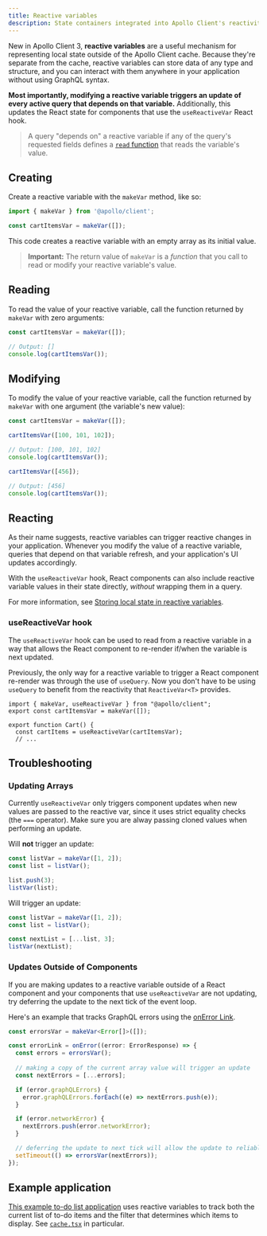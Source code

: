 ```yaml
---
title: Reactive variables
description: State containers integrated into Apollo Client's reactivity model
---
```


New in Apollo Client 3, **reactive variables** are a useful mechanism for representing local state outside of the Apollo Client cache. Because they're separate from the cache, reactive variables can store data of any type and structure, and you can interact with them anywhere in your application without using GraphQL syntax.

**Most importantly, modifying a reactive variable triggers an update of every active query that depends on that variable.** Additionally, this updates the React state for components that use the `useReactiveVar` React hook.

> A query "depends on" a reactive variable if any of the query's requested fields defines a [`read` function](../caching/cache-field-behavior/#the-read-function) that reads the variable's value.

## Creating

Create a reactive variable with the `makeVar` method, like so:

```js
import { makeVar } from '@apollo/client';

const cartItemsVar = makeVar([]);
```

This code creates a reactive variable with an empty array as its initial value.

> **Important:** The return value of `makeVar` is a _function_ that you call to read or modify your reactive variable's value.

## Reading

To read the value of your reactive variable, call the function returned by `makeVar` with zero arguments:

```js
const cartItemsVar = makeVar([]);

// Output: []
console.log(cartItemsVar());
```

## Modifying

To modify the value of your reactive variable, call the function returned by `makeVar` with one argument (the variable's new value):

```js
const cartItemsVar = makeVar([]);

cartItemsVar([100, 101, 102]);

// Output: [100, 101, 102]
console.log(cartItemsVar());

cartItemsVar([456]);

// Output: [456]
console.log(cartItemsVar());
```

## Reacting

As their name suggests, reactive variables can trigger reactive changes in your application. Whenever you modify the value of a reactive variable, queries that depend on that variable refresh, and your application's UI updates accordingly.

With the `useReactiveVar` hook, React components can also include reactive variable values in their state directly, _without_ wrapping them in a query.

For more information, see [Storing local state in reactive variables](./managing-state-with-field-policies/#storing-local-state-in-reactive-variables).

### useReactiveVar hook

The `useReactiveVar` hook can be used to read from a reactive variable in a way that allows the React component to re-render if/when the variable is next updated.

Previously, the only way for a reactive variable to trigger a React component re-render was through the use of `useQuery`. Now you don't have to be using `useQuery` to benefit from the reactivity that `ReactiveVar<T>` provides.

```tsx
import { makeVar, useReactiveVar } from "@apollo/client";
export const cartItemsVar = makeVar([]);

export function Cart() {
  const cartItems = useReactiveVar(cartItemsVar);
  // ...
```

## Troubleshooting

### Updating Arrays

Currently `useReactiveVar` only triggers component updates when new values are passed to the reactive var, since it uses strict equality checks (the `===` operator). Make sure you are alway passing cloned values when performing an update.

Will __not__ trigger an update:

```ts
const listVar = makeVar([1, 2]);
const list = listVar();

list.push(3);
listVar(list);
```

Will trigger an update:

```ts
const listVar = makeVar([1, 2]);
const list = listVar();

const nextList = [...list, 3];
listVar(nextList);
```

### Updates Outside of Components

If you are making updates to a reactive variable outside of a React component and your components that use `useReactiveVar` are not updating, try deferring the update to the next tick of the event loop.

Here's an example that tracks GraphQL errors using the [onError Link](../api/link/apollo-link-error.md).

```ts
const errorsVar = makeVar<Error[]>([]);

const errorLink = onError((error: ErrorResponse) => {
  const errors = errorsVar();
  
  // making a copy of the current array value will trigger an update
  const nextErrors = [...errors]; 

  if (error.graphQLErrors) {
    error.graphQLErrors.forEach((e) => nextErrors.push(e));
  }

  if (error.networkError) {
    nextErrors.push(error.networkError);
  }

  // deferring the update to next tick will allow the update to reliably trigger a new component render
  setTimeout(() => errorsVar(nextErrors)); 
});
```

## Example application

[This example to-do list application](https://github.com/apollographql/ac3-state-management-examples/tree/master/apollo-local-state) uses reactive variables to track both the current list of to-do items and the filter that determines which items to display. See [`cache.tsx`](https://github.com/apollographql/ac3-state-management-examples/blob/master/apollo-local-state/src/cache.tsx) in particular.
